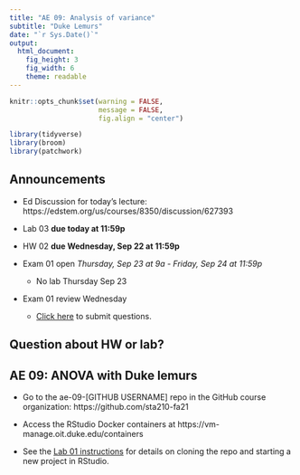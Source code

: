```yaml
---
title: "AE 09: Analysis of variance"
subtitle: "Duke Lemurs"
date: "`r Sys.Date()`"
output: 
  html_document: 
    fig_height: 3
    fig_width: 6
    theme: readable
---
```


```r
knitr::opts_chunk$set(warning = FALSE, 
                      message = FALSE, 
                      fig.align = "center")
```

```r
library(tidyverse)
library(broom)
library(patchwork)
```

## Announcements

- Ed Discussion for today's lecture: https://edstem.org/us/courses/8350/discussion/627393

- Lab 03 **due today at 11:59p**

- HW 02 **due Wednesday, Sep 22 at 11:59p** 

- Exam 01 open *Thursday, Sep 23 at 9a - Friday, Sep 24 at 11:59p*
  - No lab Thursday Sep 23

- Exam 01 review Wednesday 
  - [Click here](https://forms.gle/4bJbKSUWtNn8E18t8) to submit questions. 

## Question about HW or lab? 

##  AE 09: ANOVA with Duke lemurs

- Go to the ae-09-[GITHUB USERNAME] repo in the GitHub course organization: https://github.com/sta210-fa21

- Access the RStudio Docker containers at https://vm-manage.oit.duke.edu/containers

- See the [Lab 01 instructions](https://sta210-fa21.netlify.app/labs/lab-01-ikea.html) for details on cloning the repo and starting a new project in RStudio.

